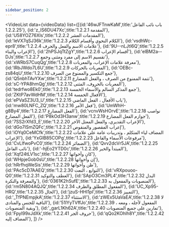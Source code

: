 ```yaml
---
sidebar_position: 2
---
```


<VideoList data={videoData} list={[{id:'46wJFTnwKaM',title:'باب نائب الفاعل 1.2.2.25'},
{id:'z_IS6DU47Xc',title:'1.2.2.1 المقدمة'},
{id:'U58YOZ76XIs',title:'1.2.2.2 المقدمات العشر'},
{id:'IeVX7qSJ36k',title:'1.2.2.3 الكلام النحوي وأقسام الكلام'},
{id:'vsdhWc-epr8',title:'1.2.2.4 علامات الاسم والفعل والحرف'},
{id:'9U--nLJtl6Q',title:'1.2.2.5 الإعراب والبناء'},
{id:'2hPSJqTtZgY',title:'1.2.2.6 أقسام الإعراب'},
{id:'elBM2a--DJs',title:'1.2.2.7 تقسيم الاسم إلى مفرد ومثنى وجمع'},
{id:'xWRbS7CuqQg',title:'1.2.2.8 معرفة علامات الإعراب، والمعربات'},
{id:'lRbJWdo7L6U',title:'1.2.2.9 المعربات بالحركات'},
{id:'OEBc-zs84qU',title:'1.2.2.10 جمع التكسير والممنوع من الصرف'},
{id:'Q5nbhTAvYXw',title:'1.2.2.11 تتمة الممنوع من الصرف ، والفعل المضارع'},
{id:'sC-YPA8hmQg',title:'1.2.2.12 المعربات بالحروف،  المثنى'},
{id:'tedrfwo8Ek0',title:'1.2.2.13 جمع المذكر السالم والأسماء الخمسة'},
{id:'ZKtP7avWdHM',title:'1.2.2.14 الأفعال الخمسة'},
{id:'ePVaSZ3U3_U',title:'1.2.2.15 باب الأفعال ، الفعل الماضي'},
{id:'mw80LNFC_ZQ',title:'1.2.2.16 فعل الأمر'},
{id:'UmWhH-g8By4',title:'1.2.2.17 الفعل المضارع'},
{id:'vcnvWsHOrvE',title:'1.2.2.18 نواصب الفعل المضارع'},
{id:'P8kOd3H3anw',title:'1.2.2.19 جوازم الفعل المضارع'},
{id:'7SS2rXfd3_E',title:'1.2.2.20 الإعراب التقديري، والفعل المعتل الآخر'},
{id:'dGo7ISmZQFc',title:'1.2.2.21 إعراب المقصور والمنقوص'},
{id:'iOYq0CeMCfk',title:'1.2.2.22 المضاف لياء المتكلم ، وتدريبات عامة على علامات الإعراب'},
{id:'YxGlB85COPg',title:'1.2.2.23 مرفوعات الأسماء والفاعل'},
{id:'CvLlfwoPvC0',title:'1.2.2.24 الضمائر'},
{id:'Qvv2dcVr5JA',title:'1.2.2.25 نائب الفاعل'},
{id:'-hjEo2YTD0c',title:'1.2.2.26 المبتدأ والخبر'},
{id:'Xqf24tLV1sc',title:'1.2.2.27 كان وأخواتها'},
{id:'WHpjeGob0sU',title:'1.2.2.28 إن وأخواتها'},
{id:'hRrfhqWeSis',title:'1.2.2.29 ظن وأخواتها'},
{id:'PAc5cD7AAEQ',title:'1.2.2.30 التوابع ، النعت'},
{id:'vRXpouoo-Q0',title:'1.2.2.31 العطف والتوكيد'},
{id:'SApO3Cm3PL4',title:'1.2.2.32 البدل والمعرفة والنكرة'},
{id:'0361K2hSufE',title:'1.2.2.33 المنصوبات والمفعول به'},
{id:'rm5N804AQJQ',title:'1.2.2.34 المفعول المطلق والظرف'},
{id:'UC_Xp95-HRQ',title:'1.2.2.35 الحال'},
{id:'jzuS-HHl1pI',title:'1.2.2.36 التمييز'},
{id:'_TfPNEmpjkA',title:'1.2.2.37 الاستثناء'},
{id:'zWEx5UaVaEA',title:'1.2.2.38 لا النافية للجنس والمنادى'},
{id:'51lYyTVffJo',title:'1.2.2.39 المفعول لأجله ، ومعه ، وبقية المنصوبات'},
{id:'_garL1Kh62A',title:'1.2.2.40 تمارين على جميع المنصوبات'},
{id:'FpyI99xJdXk',title:'1.2.2.41 حروف الجر'},
{id:'qQo2KOhlh8Y',title:'1.2.2.42 المضاف إليه'},
]}
/>

